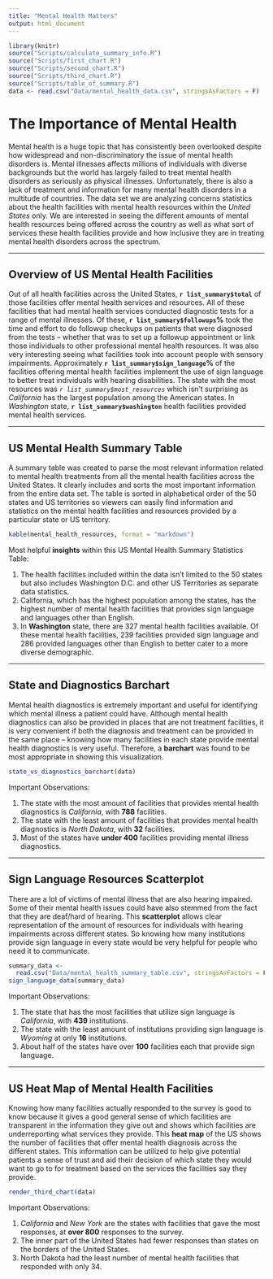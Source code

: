 ```yaml
---
title: "Mental Health Matters"
output: html_document
---
```


```r
library(knitr)
source("Scripts/calculate_summary_info.R")
source("Scripts/first_chart.R")
source("Scripts/second_chart.R")
source("Scripts/third_chart.R")
source("Scripts/table_of_summary.R")
data <- read.csv("Data/mental_health_data.csv", stringsAsFactors = F)
```

# **The Importance of Mental Health**

Mental health is a huge topic that has consistently been overlooked despite how widespread and non-discriminatory the issue of mental health disorders is. Mental illnesses affects millions of individuals with diverse backgrounds but the world has largely failed to treat mental health disorders as seriously as physical illnesses. Unfortunately, there is also a lack of treatment and information for many mental health disorders in a multitude of countries. The data set we are analyzing concerns statistics about the health facilities with mental health resources within the _United States_ only. We are interested in seeing the different amounts of mental health resources being offered across the country as well as what sort of services these health facilities provide and how inclusive they are in treating mental health disorders across the spectrum.

***

## Overview of US Mental Health Facilities

Out of all health facilities across the United States, **`r list_summary$total`** of those facilities offer mental health services and resources. All of these facilities that had mental health services conducted diagnostic tests for a range of mental illnesses. Of these, **`r list_summary$followups`%** took the time and effort to do followup checkups on patients that were diagnosed from the tests -- whether that was to set up a followup appointment or link those individuals to other professional mental health resources. It was also very interesting seeing what facilities took into account people with sensory impairments. Approximately **`r list_summary$sign_language`%** of the facilities offering mental health facilities implement the use of sign language to better treat individuals with hearing disabilities. The state with the most resources was _`r list_summary$most_resources`_ which isn't surprising as _California_ has the largest population among the American states. In _Washington_ state, **`r list_summary$washington`** health facilities provided mental health services.

***

## US Mental Health Summary Table

A summary table was created to parse the most relevant information related to mental health treatments from all the mental health facilities across the United States. It clearly includes and sorts the most important information from the entire data set. The table is sorted in alphabetical order of the 50 states and US territories so viewers can easily find information and statistics on the mental health facilities and resources provided by a particular state or US territory.

``` r
kable(mental_health_resources, format = "markdown")
```

Most helpful **insights** within this US Mental Health Summary Statistics Table:

1. The health facilities included within the data isn't limited to the 50 states but also includes Washington D.C. and other US Territories as separate data statistics.
2. California, which has the highest population among the states, has the highest number of mental health facilities that provides sign language and languages other than English.
3. In **Washington** state, there are 327 mental health facilities available. Of these mental health facilities, 239 facilities provided sign language and 286 provided languages other than English to better cater to a more diverse demographic.

***

## State and Diagnostics **Barchart**

Mental health diagnostics is extremely important and useful for identifying which mental illness a patient could have. Although mental health diagnostics can also be provided in places that are not treatment facilities, it is very convenient if both the diagnosis and treatment can be provided in the same place -- knowing how many facilities in each state provide mental health diagnostics is very useful. Therefore, a **barchart** was found to be most appropriate in showing this visualization. 

```r
state_vs_diagnostics_barchart(data)
```

Important Observations:

1. The state with the most amount of facilities that provides mental health diagnostics is _California_, with **788** facilities.
2. The state with the least amount of facilities that provides mental health diagnostics is _North Dakota_, with **32** facilities.
3. Most of the states have **under 400** facilities providing mental illness diagnostics.

***

## Sign Language Resources **Scatterplot**

There are a lot of victims of mental illness that are also hearing impaired. Some of their mental health issues could have also stemmed from the fact that they are deaf/hard of hearing. This **scatterplot** allows clear representation of the amount of resources for individuals with hearing impairments across different states. So knowing how many institutions provide sign language in every state would be very helpful for people who need it to communicate.

```r
summary_data <-
  read.csv("Data/mental_health_summary_table.csv", stringsAsFactors = F)
sign_language_data(summary_data)
```

Important Observations: 

1. The state that has the most facilities that utilize sign language is _California_, with **439** institutions.
2. The state with the least amount of institutions providing sign language is _Wyoming_ at only **16** institutions.
3. About half of the states have over **100** facilities each that provide sign language.

***

## US **Heat Map** of Mental Health Facilities

Knowing how many facilities actually responded to the survey is good to know because it gives a good general sense of which facilities are transparent in the information they give out and shows which facilities are underreporting what services they provide. This **heat map** of the US shows the number of facilities that offer mental health diagnosis across the different states. This information can be utilized to help give potential patients a sense of trust and aid their decision of which state they would want to go to for treatment based on the services the facilities say they provide.

```r
render_third_chart(data)
```

Important Observations:

1. _California_ and _New York_ are the states with facilities that gave the most responses, at **over 800** responses to the survey.
2. The inner part of the United States had fewer responses than states on the borders of the United States.
3. North Dakota had the least number of mental health facilities that responded with only 34.